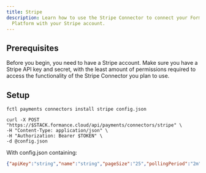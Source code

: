 ```yaml
---
title: Stripe
description: Learn how to use the Stripe Connector to connect your Formance
  Platform with your Stripe account.
---
```



## Prerequisites

Before you begin, you need to have a Stripe account. Make sure you have a Stripe API key and secret, with the least amount of permissions required to access the functionality of the Stripe Connector you plan to use.

<ApiWarning/>

## Setup

<Stripe/>

<StackCmd>

```shell
fctl payments connectors install stripe config.json
```

```shell
curl -X POST "https://$STACK.formance.cloud/api/payments/connectors/stripe" \
-H "Content-Type: application/json" \
-H "Authorization: Bearer $TOKEN" \
-d @config.json
```

</StackCmd>

With config.json containing:

```json
{"apiKey":"string","name":"string","pageSize":"25","pollingPeriod":"2m"}
```

<StripePostSetup/>
